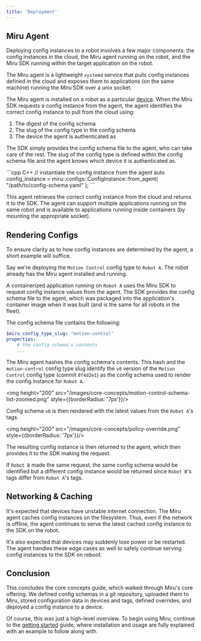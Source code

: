 ```yaml
---
title: 'Deployment'
---
```


## Miru Agent
Deploying config instances to a robot involves a few major components: the config instances in the cloud, the Miru agent running on the robot, and the Miru SDK running within the target application on the robot.

The Miru agent is a lightweight `systemd` service that pulls config instances defined in the cloud and exposes them to applications (on the same machine) running the Miru SDK over a unix socket.

The Miru agent is installed on a robot as a particular [device](/docs/basics/vocabulary#device). When the Miru SDK requests a config instance from the agent, the agent identifies the correct config instance to pull from the cloud using:

1. The digest of the config schema
2. The slug of the config type in the config schema
3. The device the agent is authenticated as

The SDK simply provides the config schema file to the agent, who can take care of the rest. The slug of the config type is defined within the config schema file and the agent knows which device it is authenticated as.

<CodeGroup>
```cpp C++
// instantiate the config instance from the agent
auto config_instance = miru::configs::ConfigInstance::from_agent(
    "/path/to/config-schema.yaml"
);
```
</CodeGroup>


This agent retrieves the correct config instance from the cloud and returns it to the SDK. The agent can support multiple applications running on the same robot and is available to applications running inside containers (by mounting the appropriate socket).

## Rendering Configs
To ensure clarity as to how config instances are determined by the agent, a short example will suffice.

Say we're deploying the `Motion Control` config type to `Robot A`. The robot already has the Miru agent installed and running. 

A containerized application running on `Robot A` uses the Miru SDK to request config instance values from the agent. The SDK provides the config schema file to the agent, which was packaged into the application's container image when it was built (and is the same for all robots in the fleet).

The config schema file contains the following:

```yaml
$miru_config_type_slug: "motion-control"
properties:
    # the config schema's contents
    ...

```

The Miru agent hashes the config schema's contents. This hash and the `motion-control` config type slug identify the `v8` version of the `Motion Control` config type (commit `8f4d2e1`) as the config schema used to render the config instance for `Robot A`.

<img height="200" src="/images/core-concepts/motion-control-schema-list-zoomed.png" style={{borderRadius: '7px'}}/>

Config schema `v8` is then rendered with the latest values from the `Robot A`'s tags.

<img height="200" src="/images/core-concepts/policy-override.png" style={{borderRadius: '7px'}}/>

The resulting config instance is then returned to the agent, which then provides it to the SDK making the request.

If `Robot B` made the same request, the same config schema would be identified but a different config instance would be returned since `Robot B`'s tags differ from `Robot A`'s tags.

## Networking & Caching 
It's expected that devices have unstable internet connection. The Miru agent caches config instances on the filesystem. Thus, even if the network is offline, the agent continues to serve the latest cached config instance to the SDK on the robot.

It's also expected that devices may suddenly lose power or be restarted. The agent handles these edge cases as well to safely continue serving config instances to the SDK on reboot.

## Conclusion
This concludes the core concepts guide, which walked through Miru's core offering. We defined config schemas in a git repository, uploaded them to Miru, stored configuration data in devices and tags, defined overrides, and deployed a config instance to a device.

Of course, this was just a high-level overview. To begin using Miru, continue to the [getting started](/docs/basics/getting-started) guide, where installation and usage are fully explained with an example to follow along with.
